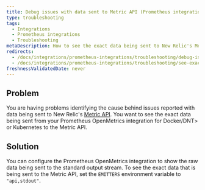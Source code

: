 ```yaml
---
title: Debug issues with data sent to Metric API (Prometheus integration)
type: troubleshooting
tags:
  - Integrations
  - Prometheus integrations
  - Troubleshooting
metaDescription: How to see the exact data being sent to New Relic's Metric API from your Prometheus OpenMetrics integration for <DNT>Docker/DNT> or Kubernetes.
redirects:
  - /docs/integrations/prometheus-integrations/troubleshooting/debug-issues-data-sent-metric-api-prometheus-integration
  - /docs/integrations/prometheus-integrations/troubleshooting/see-exact-data-sent-metric-api-prometheus-integration
freshnessValidatedDate: never
---
```


## Problem

You are having problems identifying the cause behind issues reported with data being sent to New Relic's [Metric API](/docs/data-ingest-apis/get-data-new-relic/metric-api/introduction-metric-api). You want to see the exact data being sent from your Prometheus OpenMetrics integration for <DNT>Docker/DNT> or Kubernetes to the Metric API.

## Solution

You can configure the Prometheus OpenMetrics integration to show the raw data being sent to the standard output stream. To see the exact data that is being sent to the Metric API, set the `EMITTERS` environment variable to `"api,stdout"`.
